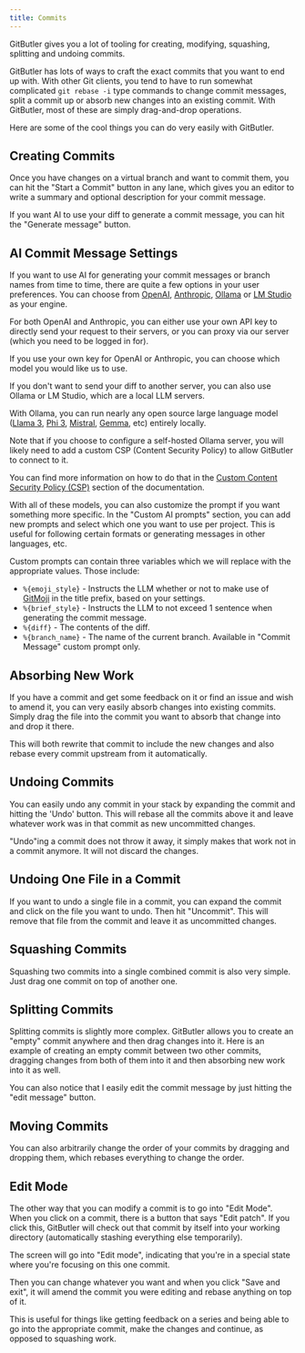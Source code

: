 ```yaml
---
title: Commits
---
```



GitButler gives you a lot of tooling for creating, modifying, squashing, splitting and undoing commits.

GitButler has lots of ways to craft the exact commits that you want to end up with. With other Git clients, you tend to have to run somewhat complicated `git rebase -i` type commands to change commit messages, split a commit up or absorb new changes into an existing commit. With GitButler, most of these are simply drag-and-drop operations.

Here are some of the cool things you can do very easily with GitButler.

## Creating Commits

Once you have changes on a virtual branch and want to commit them, you can hit the "Start a Commit" button in any lane, which gives you an editor to write a summary and optional description for your commit message.

<ImageSection
  className="mx-auto"
  src="https://gitbutler-docs-images-public.s3.us-east-1.amazonaws.com/commit-edit.png"
  width="800"
  height="600"
  subtitle="Crafting a commit message with our advanced floating mode editor"
/>

If you want AI to use your diff to generate a commit message, you can hit the "Generate message" button.

## AI Commit Message Settings

If you want to use AI for generating your commit messages or branch names from time to time, there are quite a few options in your user preferences. You can choose from [OpenAI](https://platform.openai.com/), [Anthropic](https://www.anthropic.com/), [Ollama](https://www.ollama.com/) or [LM Studio](https://lmstudio.ai/) as your engine.

For both OpenAI and Anthropic, you can either use your own API key to directly send your request to their servers, or you can proxy via our server (which you need to be logged in for).

<ImageSection alt="AI Commit Settings" src="/commits-02.png" />

If you use your own key for OpenAI or Anthropic, you can choose which model you would like us to use.

<ImageSection alt="AI Commit Settings" src="/commits-03.png" />

If you don't want to send your diff to another server, you can also use Ollama or LM Studio, which are a local LLM servers.

With Ollama, you can run nearly any open source large language model ([Llama 3](https://www.ollama.com/library/llama3), [Phi 3](https://www.ollama.com/library/phi3), [Mistral](https://www.ollama.com/library/mistral), [Gemma](https://www.ollama.com/library/gemma), etc) entirely locally.

Note that if you choose to configure a self-hosted Ollama server, you will likely need to add a custom CSP (Content Security Policy) to allow GitButler to connect to it.

You can find more information on how to do that in the [Custom Content Security Policy (CSP)](/troubleshooting/custom-csp) section of the documentation.

With all of these models, you can also customize the prompt if you want something more specific. In the "Custom AI prompts" section, you can add new prompts and select which one you want to use per project. This is useful for following certain formats or generating messages in other languages, etc.

<ImageSection alt="AI Commit Settings" src="/commits-04.png" />

Custom prompts can contain three variables which we will replace with the appropriate values. Those include:

- `%{emoji_style}` - Instructs the LLM whether or not to make use of [GitMoji](https://gitmoji.dev) in the title prefix, based on your settings.
- `%{brief_style}` - Instructs the LLM to not exceed 1 sentence when generating the commit message.
- `%{diff}` - The contents of the diff.
- `%{branch_name}` - The name of the current branch. Available in "Commit Message" custom prompt only.

## Absorbing New Work

If you have a commit and get some feedback on it or find an issue and wish to amend it, you can very easily absorb changes into existing commits. Simply drag the file into the commit you want to absorb that change into and drop it there.

This will both rewrite that commit to include the new changes and also rebase every commit upstream from it automatically.

<ImageSection
  className="mx-auto"
  src="https://gitbutler-docs-images-public.s3.us-east-1.amazonaws.com/absorb-work.gif"
  width="800"
  height="600"
  subtitle="Assigning work on a file to a lane, then into an existing commit"
/>

## Undoing Commits

You can easily undo any commit in your stack by expanding the commit and hitting the 'Undo' button. This will rebase all the commits above it and leave whatever work was in that commit as new uncommitted changes.

<Callout>
  "Undo"ing a commit does not throw it away, it simply makes that work not in a commit anymore. It
  will not discard the changes.
</Callout>

<ImageSection
  className="mx-auto"
  src="https://gitbutler-docs-images-public.s3.us-east-1.amazonaws.com/undoing-commits.gif"
  width="800"
  height="600"
  subtitle="Undoing a commit in GitButler"
/>

## Undoing One File in a Commit

If you want to undo a single file in a commit, you can expand the commit and click on the file you want to undo. Then hit "Uncommit". This will remove that file from the commit and leave it as uncommitted changes.

<ImageSection
  className="mx-auto"
  src="https://gitbutler-docs-images-public.s3.us-east-1.amazonaws.com/undoing-file-then-redoing.gif"
  width="800"
  height="600"
  subtitle="Uncommitting a file, then adding it back into the commit"
/>

## Squashing Commits

Squashing two commits into a single combined commit is also very simple. Just drag one commit on top of another one.

<ImageSection
  className="mx-auto"
  src="https://gitbutler-docs-images-public.s3.us-east-1.amazonaws.com/squashing.gif"
  width="800"
  height="600"
  subtitle="Squash commits together by dragging and dropping"
/>

## Splitting Commits

Splitting commits is slightly more complex. GitButler allows you to create an "empty" commit anywhere and then drag changes into it. Here is an example of creating an empty commit between two other commits, dragging changes from both of them into it and then absorbing new work into it as well.

<ImageSection
  className="mx-auto"
  src="https://gitbutler-docs-images-public.s3.us-east-1.amazonaws.com/splitting.gif"
  width="800"
  height="600"
  subtitle="Splitting commits by adding an empty commit and dragging changes into it"
/>

You can also notice that I easily edit the commit message by just hitting the "edit message" button.

## Moving Commits

You can also arbitrarily change the order of your commits by dragging and dropping them, which rebases everything to change the order.

<ImageSection
  className="mx-auto"
  src="https://gitbutler-docs-images-public.s3.us-east-1.amazonaws.com/reorder.gif"
  width="800"
  height="600"
  subtitle="Reordering commits in a branch"
/>

## Edit Mode

The other way that you can modify a commit is to go into "Edit Mode". When you click on a commit, there is a button that says "Edit patch". If you click this, GitButler will check out that commit by itself into your working directory (automatically stashing everything else temporarily).

The screen will go into "Edit mode", indicating that you're in a special state where you're focusing on this one commit.

<ImageSection
  className="mx-auto"
  src="https://gitbutler-docs-images-public.s3.us-east-1.amazonaws.com/edit-mode.gif"
  width="800"
  height="600"
  subtitle="Going into edit mode to directly edit the state of a commit"
/>

Then you can change whatever you want and when you click "Save and exit", it will amend the commit you were editing and rebase anything on top of it.

This is useful for things like getting feedback on a series and being able to go into the appropriate commit, make the changes and continue, as opposed to squashing work.